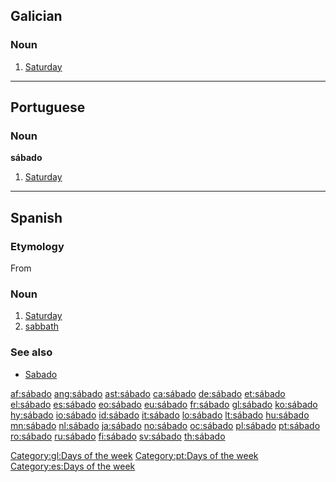 ==Galician==
{{wikipedia|lang=gl}}

===Noun===
{{infl|gl|noun|g=m}}

# [[Saturday]]

[[Category:gl:Days of the week]]

----

==Portuguese==

===Noun===
'''sábado'''

# [[Saturday]]

[[Category:pt:Days of the week]]

----

==Spanish==

===Etymology===
From {{etyl|la|es}} {{term|sabbatum|sabbătum|lang=la}}

===Noun===
{{es-noun-m|pl=sábados}}

# [[Saturday]]
# [[sabbath]]

===See also===
* [[Sabado]]

[[Category:es:Days of the week]]

[[af:sábado]]
[[ang:sábado]]
[[ast:sábado]]
[[ca:sábado]]
[[de:sábado]]
[[et:sábado]]
[[el:sábado]]
[[es:sábado]]
[[eo:sábado]]
[[eu:sábado]]
[[fr:sábado]]
[[gl:sábado]]
[[ko:sábado]]
[[hy:sábado]]
[[io:sábado]]
[[id:sábado]]
[[it:sábado]]
[[lo:sábado]]
[[lt:sábado]]
[[hu:sábado]]
[[mn:sábado]]
[[nl:sábado]]
[[ja:sábado]]
[[no:sábado]]
[[oc:sábado]]
[[pl:sábado]]
[[pt:sábado]]
[[ro:sábado]]
[[ru:sábado]]
[[fi:sábado]]
[[sv:sábado]]
[[th:sábado]]